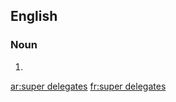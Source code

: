 {{also|superdelegates}}
==English==

===Noun===
{{head|en|noun plural form|head=[[super]] [[delegates]]}}

# {{plural of|super delegate|lang=en}}

[[ar:super delegates]]
[[fr:super delegates]]